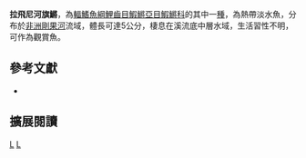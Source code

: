 {{Speciesbox 
| taxon = Aphyosemion lefiniense
| status = DD
| status_system = IUCN3.1
| authority =  [[Woeltjes|Woeltjes]], 1984
| synonyms = 
}}
'''拉飛尼河旗鱂'''，為[[輻鰭魚綱|輻鰭魚綱]][[鯉齒目|鯉齒目]][[鰕鱂亞目|鰕鱂亞目]][[鰕鱂科|鰕鱂科]]的其中一[[種|種]]，為熱帶淡水魚，分布於[[非洲|非洲]][[剛果河|剛果河]]流域，體長可達5公分，棲息在溪流底中層水域，生活習性不明，可作為觀賞魚。

== 參考文獻 ==
*{{FishBase_species|genus=Aphyosemion|species=lefiniense|year=2014|month=7}}

== 擴展閱讀 ==
{{refbegin}}
{{wikispecies-inline|Aphyosemion lefiniense|拉飛尼河旗鱂}}
{{refend}}
{{Taxonbar|from=Q8202576}}

[[Category:觀賞魚|L]]
[[Category:旗鱂屬|L]]


{{魚類小作品}}